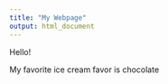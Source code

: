 ```yaml
---
title: "My Webpage"
output: html_document
---
```


Hello! 

My favorite ice cream favor is chocolate